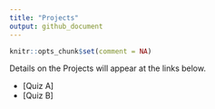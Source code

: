---
title: "Projects"
output: github_document
---

```{r setup, include=FALSE}
knitr::opts_chunk$set(comment = NA)
```

Details on the Projects will appear at the links below.

- [Quiz A]
- [Quiz B]